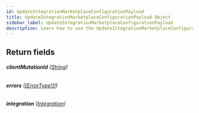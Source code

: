 ```yaml
---
id: UpdateIntegrationMarketplaceConfigurationPayload
title: UpdateIntegrationMarketplaceConfigurationPayload Object
sidebar_label: UpdateIntegrationMarketplaceConfigurationPayload
description: Learn how to use the UpdateIntegrationMarketplaceConfigurationPayload Object for Builder's API.
---
```


## Return fields

###### <b>clientMutationId</b> ([String](/docs/composer/builder/api/schema/scalar/String.mdx))

###### <b>errors</b> ([[ErrorType!]!](/docs/composer/builder/api/schema/object/ErrorType.mdx))

###### <b>integration</b> ([Integration](/docs/composer/builder/api/schema/object/Integration.mdx))
